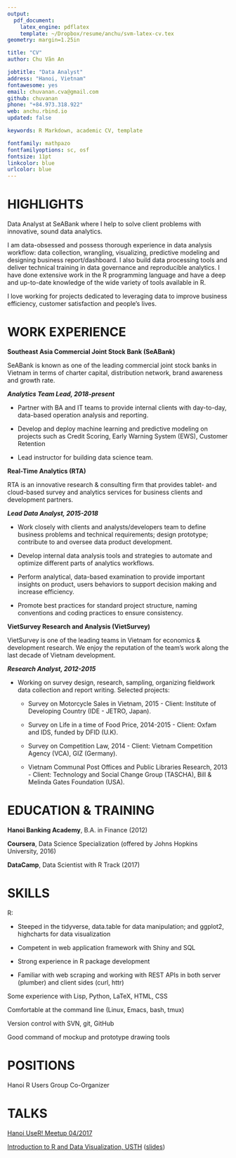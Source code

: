 ```yaml
---
output:
  pdf_document:
    latex_engine: pdflatex
    template: ~/Dropbox/resume/anchu/svm-latex-cv.tex
geometry: margin=1.25in

title: "CV"
author: Chu Văn An

jobtitle: "Data Analyst"
address: "Hanoi, Vietnam"
fontawesome: yes
email: chuvanan.cva@gmail.com
github: chuvanan
phone: "+84.973.318.922"
web: anchu.rbind.io
updated: false

keywords: R Markdown, academic CV, template

fontfamily: mathpazo
fontfamilyoptions: sc, osf
fontsize: 11pt
linkcolor: blue
urlcolor: blue
---
```


# HIGHLIGHTS

Data Analyst at SeABank where I help to solve client problems with innovative,
sound data analytics.

I am data-obsessed and possess thorough experience in data analysis workflow:
data collection, wrangling, visualizing, predictive modeling and designing
business report/dashboard. I also build data processing tools and deliver
technical training in data governance and reproducible analytics. I have done
extensive work in the R programming language and have a deep and up-to-date
knowledge of the wide variety of tools available in R.

I love working for projects dedicated to leveraging data to improve business
efficiency, customer satisfaction and people’s lives.

# WORK EXPERIENCE

**Southeast Asia Commercial Joint Stock Bank (SeABank)**

SeABank is known as one of the leading commercial joint stock banks in Vietnam
in terms of charter capital, distribution network, brand awareness and growth
rate.

***Analytics Team Lead, 2018-present***

* Partner with BA and IT teams to provide internal clients with day-to-day,
  data-based operation analysis and reporting.

* Develop and deploy machine learning and predictive modeling on projects such
  as Credit Scoring, Early Warning System (EWS), Customer Retention

* Lead instructor for building data science team.


**Real-Time Analytics (RTA)**

RTA is an innovative research & consulting firm that provides tablet- and
cloud-based survey and analytics services for business clients and development
partners.

***Lead Data Analyst, 2015-2018***

* Work closely with clients and analysts/developers team to define business
  problems and technical requirements; design prototype; contribute to and
  oversee data product development.

* Develop internal data analysis tools and strategies to automate and optimize
  different parts of analytics workflows.

* Perform analytical, data-based examination to provide important insights on
  product, users behaviors to support decision making and increase efficiency.

* Promote best practices for standard project structure, naming conventions and
  coding practices to ensure consistency.

**VietSurvey Research and Analysis (VietSurvey)**

VietSurvey is one of the leading teams in Vietnam for economics & development
research. We enjoy the reputation of the team's work along the last decade of
Vietnam development.

***Research Analyst, 2012-2015***

* Working on survey design, research, sampling, organizing fieldwork data
  collection and report writing. Selected projects:

    - Survey on Motorcycle Sales in Vietnam, 2015 - Client: Institute of Developing
      Country (IDE - JETRO, Japan).

    - Survey on Life in a time of Food Price, 2014-2015 - Client: Oxfam and IDS,
    funded by DFID (U.K).

    - Survey on Competition Law, 2014 - Client: Vietnam Competition Agency (VCA),
    GIZ (Germany).

    - Vietnam Communal Post Offices and Public Libraries Research, 2013 - Client:
    Technology and Social Change Group (TASCHA), Bill & Melinda Gates Foundation
    (USA).


# EDUCATION & TRAINING

**Hanoi Banking Academy**, B.A. in Finance (2012)

**Coursera**, Data Science Specialization (offered by Johns Hopkins University, 2016)

**DataCamp**, Data Scientist with R Track (2017)


# SKILLS

R:

* Steeped in the tidyverse, data.table for data manipulation; and ggplot2,
  highcharts for data visualization

* Competent in web application framework with Shiny and SQL

* Strong experience in R package development

* Familiar with web scraping and working with REST APIs in both server (plumber)
  and client sides (curl, httr)

Some experience with Lisp, Python, LaTeX, HTML, CSS

Comfortable at the command line (Linux, Emacs, bash, tmux)

Version control with SVN, git, GitHub

Good command of mockup and prototype drawing tools


# POSITIONS

Hanoi R Users Group Co-Organizer

# TALKS

[Hanoi UseR! Meetup 04/2017](https://speakerdeck.com/chuvanan/intro-vis)

[Introduction to R and Data Visualization, USTH](https://usth.edu.vn/en/news/events/training-on-introduction-to-r-and-data-visualisation-5115.html) ([slides](https://chuvanan.github.io/rworkshop/))
